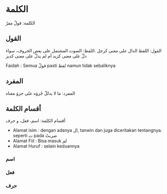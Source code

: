 # الكلمة 
<p class='arb'>
    الكلمة: قولٌ مفرٌ    
</p>

## القول
<p class='arb'>
القول: اللفظ الدال على معنى كرجل .اللفظ: الصوت المشتمل على بعض الحروف، سواء دلّ على معنى كزيد أم لم يدلّ على معنى كديز      
</p>

Faidah : Semua قولٌ pasti لفظ namun tidak sebaliknya

## المفرد
<p class='arb'>
 المفرد: ما لا يدللّ جُزؤه على جزؤ معناه
</p>

## أقسام الكلمة 
<p class='arb'>
أقسام الكلمة: اسم، فعل، و حرف
</p>

- Alamat isim  : dengan adanya ال, tanwin dan juga diceritakan tentangnya. seperti ت pada ضربتُ
- Alamat Fiil  : Bisa masuk لم
- Alamat Huruf : selain keduannya

### اسم

### فعل

### حرف
